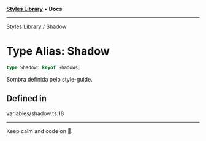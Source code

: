 
<Meta title="Libs/Styles/type-aliases/Shadow" />



[**Styles Library**](/?path=/docs/libs-styles-overview--page) • **Docs**

***

[Styles Library](/?path=/docs/libs-styles-overview--page) / Shadow

# Type Alias: Shadow

```ts
type Shadow: keyof Shadows;
```

Sombra definida pelo style-guide.

## Defined in

variables/shadow.ts:18


***

Keep calm and code on 🤘.